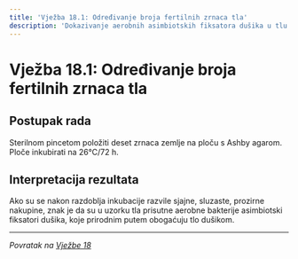 ```yaml
---
title: 'Vježba 18.1: Određivanje broja fertilnih zrnaca tla'
description: 'Dokazivanje aerobnih asimbiotskih fiksatora dušika u tlu'
---
```


# Vježba 18.1: Određivanje broja fertilnih zrnaca tla

## Postupak rada

Sterilnom pincetom položiti deset zrnaca zemlje na ploču s Ashby agarom. Ploče inkubirati na 26°C/72 h.

## Interpretacija rezultata

Ako su se nakon razdoblja inkubacije razvile sjajne, sluzaste, prozirne nakupine, znak je da su u uzorku tla prisutne aerobne bakterije asimbiotski fiksatori dušika, koje prirodnim putem obogaćuju tlo dušikom.

---

*Povratak na [Vježbe 18](/poglavlje-18/vjezbe-18)*
